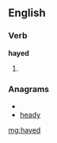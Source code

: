 ==English==

===Verb===
'''hayed'''

# {{past of|[[hay]]}}

===Anagrams===
* {{alphagram|adehy}}
* [[heady#English|heady]]

[[mg:hayed]]